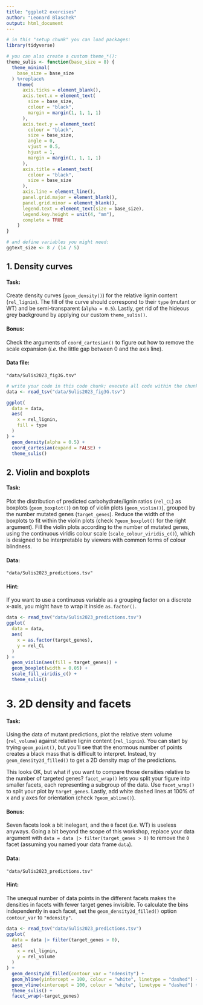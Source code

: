 ```yaml
---
title: "ggplot2 exercises"
author: "Leonard Blaschek"
output: html_document
---
```


```r
# in this "setup chunk" you can load packages:
library(tidyverse)

# you can also create a custom theme_*():
theme_sulis <- function(base_size = 8) {
  theme_minimal(
    base_size = base_size
  ) %+replace%
    theme(
      axis.ticks = element_blank(),
      axis.text.x = element_text(
        size = base_size,
        colour = "black",
        margin = margin(1, 1, 1, 1)
      ),
      axis.text.y = element_text(
        colour = "black",
        size = base_size,
        angle = 0,
        vjust = 0.5,
        hjust = 1,
        margin = margin(1, 1, 1, 1)
      ),
      axis.title = element_text(
        colour = "black",
        size = base_size
      ),
      axis.line = element_line(),
      panel.grid.major = element_blank(),
      panel.grid.minor = element_blank(),
      legend.text = element_text(size = base_size),
      legend.key.height = unit(4, "mm"),
      complete = TRUE
    )
}

# and define variables you might need:
ggtext_size <- 8 / (14 / 5)
```

## 1. Density curves

#### Task: 
Create density curves (`geom_density()`) for the relative lignin content (`rel_lignin`).
The fill of the curve should correspond to their `type` (mutant or WT) and be semi-transparent (`alpha = 0.5`). 
Lastly, get rid of the hideous grey background by applying our custom `theme_sulis()`. 

#### Bonus: 
Check the arguments of `coord_cartesian()` to figure out how to remove the scale expansion (*i.e.* the little gap between 0 and the axis line).

#### Data file: 
`"data/Sulis2023_fig3G.tsv"`

```r
# write your code in this code chunk; execute all code within the chunk your cursor is in with ctrl+shift+enter
data <- read_tsv("data/Sulis2023_fig3G.tsv")

ggplot(
  data = data,
  aes(
    x = rel_lignin,
    fill = type
  )
) +
  geom_density(alpha = 0.5) +
  coord_cartesian(expand = FALSE) +
  theme_sulis()
```

## 2. Violin and boxplots

#### Task: 
Plot the distribution of predicted carbohydrate/lignin ratios (`rel_CL`) as boxplots (`geom_boxplot()`) on top of violin plots (`geom_violin()`), grouped by the number mutated genes (`target_genes`).
Reduce the width of the boxplots to fit within the violin plots (check `?geom_boxplot()` for the right argument).
Fill the violin plots according to the number of mutated genes, using the continuous viridis colour scale (`scale_colour_viridis_c()`), which is designed to be interpretable by viewers with common forms of colour blindness.

#### Data: 
`"data/Sulis2023_predictions.tsv"`

#### Hint: 
If you want to use a continuous variable as a grouping factor on a discrete x-axis, you might have to wrap it inside `as.factor()`.

```r
data <- read_tsv("data/Sulis2023_predictions.tsv")
ggplot(
  data = data,
  aes(
    x = as.factor(target_genes),
    y = rel_CL
  )
) +
  geom_violin(aes(fill = target_genes)) +
  geom_boxplot(width = 0.05) +
  scale_fill_viridis_c() +
  theme_sulis()
```

# 3. 2D density and facets

#### Task: 
Using the data of mutant predictions, plot the relative stem volume (`rel_volume`) against relative lignin content (`rel_lignin`).
You can start by trying `geom_point()`, but you'll see that the enormous number of points creates a black mass that is difficult to interpret.
Instead, try `geom_density2d_filled()` to get a 2D density map of the predictions.

This looks OK, but what if you want to compare those densities relative to the number of targeted genes?
`facet_wrap()` lets you split your figure into smaller facets, each representing a subgroup of the data.
Use `facet_wrap()` to split your plot by `target_genes`.
Lastly, add white dashed lines at 100% of x and y axes for orientation (check `?geom_abline()`).

#### Bonus:
Seven facets look a bit inelegant, and the `0` facet (*i.e.* WT) is useless anyways.
Going a bit beyond the scope of this workshop, replace your data argument with
`data = data |> filter(target_genes > 0)` to remove the `0` facet (assuming you named your data frame `data`).

#### Data: 
`"data/Sulis2023_predictions.tsv"`

#### Hint: 
The unequal number of data points in the different facets makes the densities in facets with fewer target genes invisible.
To calculate the bins independently in each facet, set the `geom_density2d_filled()` option `contour_var` to `"ndensity"`.

```r
data <- read_tsv("data/Sulis2023_predictions.tsv")
ggplot(
  data = data |> filter(target_genes > 0),
  aes(
    x = rel_lignin,
    y = rel_volume
  )
) +
  geom_density2d_filled(contour_var = "ndensity") +
  geom_hline(yintercept = 100, colour = "white", linetype = "dashed") +
  geom_vline(xintercept = 100, colour = "white", linetype = "dashed") +
  theme_sulis() +
  facet_wrap(~target_genes)
```
